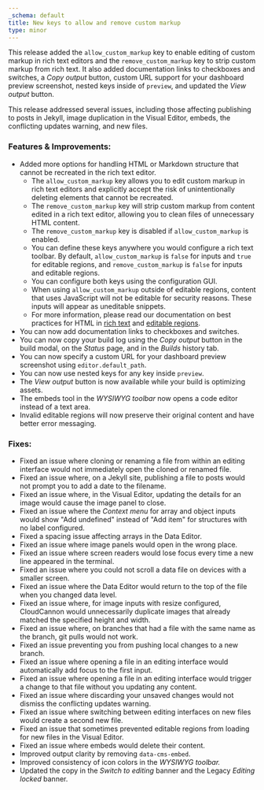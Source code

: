 ```yaml
---
_schema: default
title: New keys to allow and remove custom markup
type: minor
---
```

This release added the `allow_custom_markup` key to enable editing of custom markup in rich text editors and the `remove_custom_markup` key to strip custom markup from rich text. It also added documentation links to checkboxes and switches, a *Copy output* button, custom URL support for your dashboard preview screenshot, nested keys inside of `preview`, and updated the *View output* button.

This release addressed several issues, including those affecting publishing to posts in Jekyll, image duplication in the Visual Editor, embeds, the conflicting updates warning, and new files.

### Features & Improvements:

* Added more options for handling HTML or Markdown structure that cannot be recreated in the rich text editor.
  * The `allow_custom_markup` key allows you to edit custom markup in rich text editors and explicitly accept the risk of unintentionally deleting elements that cannot be recreated.
  * The `remove_custom_markup` key will strip custom markup from content edited in a rich text editor, allowing you to clean files of unnecessary HTML content.
  * The `remove_custom_markup` key is disabled if `allow_custom_markup` is enabled.
  * You can define these keys anywhere you would configure a rich text toolbar. By default, `allow_custom_markup` is `false` for inputs and `true` for editable regions, and `remove_custom_markup` is `false` for inputs and editable regions.
  * You can configure both keys using the configuration GUI.
  * When using `allow_custom_markup` outside of editable regions, content that uses JavaScript will not be editable for security reasons. These inputs will appear as uneditable snippets.
  * For more information, please read our documentation on best practices for HTML in [rich text](/documentation/articles/best-practices-for-rich-text/) and [editable regions](/documentation/articles/define-editable-regions-in-your-html/).
* You can now add documentation links to checkboxes and switches.
* You can now copy your build log using the *Copy output* button in the build modal, on the *Status* page, and in the *Builds* history tab.
* You can now specify a custom URL for your dashboard preview screenshot using `editor.default_path`.
* You can now use nested keys for any key inside `preview`.
* The *View output* button is now available while your build is optimizing assets.
* The embeds tool in the *WYSIWYG toolbar* now opens a code editor instead of a text area.
* Invalid editable regions will now preserve their original content and have better error messaging.

### Fixes:

* Fixed an issue where cloning or renaming a file from within an editing interface would not immediately open the cloned or renamed file.
* Fixed an issue where, on a Jekyll site, publishing a file to posts would not prompt you to add a date to the filename.
* Fixed an issue where, in the Visual Editor, updating the details for an image would cause the image panel to close.
* Fixed an issue where the *Context menu* for array and object inputs would show "Add undefined" instead of "Add item" for structures with no label configured.
* Fixed a spacing issue affecting arrays in the Data Editor.
* Fixed an issue where image panels would open in the wrong place.
* Fixed an issue where screen readers would lose focus every time a new line appeared in the terminal.
* Fixed an issue where you could not scroll a data file on devices with a smaller screen.
* Fixed an issue where the Data Editor would return to the top of the file when you changed data level.
* Fixed an issue where, for image inputs with resize configured, CloudCannon would unnecessarily duplicate images that already matched the specified height and width.
* Fixed an issue where, on branches that had a file with the same name as the branch, git pulls would not work.
* Fixed an issue preventing you from pushing local changes to a new branch.
* Fixed an issue where opening a file in an editing interface would automatically add focus to the first input.
* Fixed an issue where opening a file in an editing interface would trigger a change to that file without you updating any content.
* Fixed an issue where discarding your unsaved changes would not dismiss the conflicting updates warning.
* Fixed an issue where switching between editing interfaces on new files would create a second new file.
* Fixed an issue that sometimes prevented editable regions from loading for new files in the Visual Editor.
* Fixed an issue where embeds would delete their content.
* Improved output clarity by removing `data-cms-embed`.
* Improved consistency of icon colors in the *WYSIWYG toolbar.*
* Updated the copy in the *Switch to editing* banner and the Legacy *Editing locked* banner.
